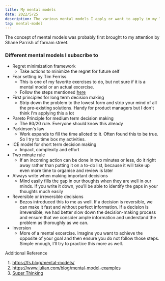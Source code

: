 ```yaml
---
title: My mental models
date: 2022/5/25
description: The various mental models I apply or want to apply in my life
tag: mental-model
---
```


The concept of mental models was probably first brought to my attention by Shane Parrish of farnam street.

### Different mental models I subscribe to

- Regret minimization framework
  - Take actions to minimize the regret for future self
- Fear setting by Tim Ferriss
  - This is one of my favorite exercises to do, but not sure if it is a mental model or an actual excercise.
  - Follow the steps mentioned [here](https://tim.blog/2017/05/15/fear-setting/)
- First principles for long term decision making
  - Strip down the problem to the lowest form and strip your mind of all the pre-existing solutions. Handy for product managers but I don't think I'm applying this a lot
- Pareto Principle for medium term decision making
  - The 80/20 rule. Everyone should know this already
- Parkinson's law
  - Work expands to fill the time alloted to it. Often found this to be true. So I try to time box my activities.
- ICE model for short term decision making
  - Impact, complexity and effort
- Two minute rule
  - If an incoming action can be done in two minutes or less, do it right away rather than putting it on a to-do list, because it will take up even more time to organise and review is later
- Always write when making important decisions
  - Mind easily fills the gap in our thoughts when they are well in our minds. If you write it down, you'll be able to identify the gaps in your thoughts much easily
- Reversible or irreversible decisions
  - Bezos introduced this to me as well. If a decision is reversible, we can make it fast and without perfect information. If a decision is irreversible, we had better slow down the decision-making process and ensure that we consider ample information and understand the problem as thoroughly as we can.
- Inversion
  - More of a mental excercise. Imagine you want to achieve the opposite of your goal and then ensure you do not follow those steps. Simple enough, I'll try to practice this more as well.

Additional Reference

1. https://fs.blog/mental-models/
1. https://www.julian.com/blog/mental-model-examples
1. [Super Thinking](https://www.amazon.in/Super-Thinking-Book-Mental-Models/dp/0525533583)
